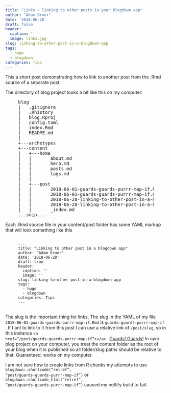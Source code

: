 ```yaml
---
title: "Links - linking to other posts in your blogdown app"
author: "Adam Gruer"
date: '2018-06-28'
draft: false
header:
  caption: ''
  image: links.jpg
slug: linking-to-other-post-in-a-blogdown-app
tags:
  - hugo
  - blogdown
categories: Tips
---
```



This a short post demonstrating how to link to another post from the .Rmd source
of a separate post.

The directory of blog project looks a bit like this on my computer.
<figure>
<pre>
blog
|   .gitignore
|   .Rhistory
|   blog.Rproj
|   config.toml
|   index.Rmd
|   README.md
|   
+---archetypes
+---content
|   +---home
|   |       about.md
|   |       hero.md
|   |       posts.md
|   |       tags.md
|   |       
|   +---post
|   |       2018-06-01-guards-guards-purrr-map-if.html
|   |       2018-06-01-guards-guards-purrr-map-if.Rmd
|   |       2018-06-28-linking-to-other-post-in-a-blogdown-app.html
|   |       2018-06-28-linking-to-other-post-in-a-blogdown-app.Rmd
|   |       _index.md
...snip...
</pre>
</figure>

Each .Rmd source file in your content/post folder has some YAML markup that will
look something like this
<figure>
<pre>
<code class="language-YAML">
---
title: "Linking to other post in a blogdown app"
author: "Adam Gruer"
date: '2018-06-28'
draft: true
header:
  caption: ''
  image: ''
slug: linking-to-other-post-in-a-blogdown-app
tags:
  - hugo
  - blogdown
categories: Tips
---
</code>
</pre>
</figure>

The slug is the important thing for links.
The slug in the YAML of my file
<code>2018-06-01-guards-guards-purrr-map-if.Rmd</code> is
<code>guards-guards-purrr-map-if</code> .  If I ant to link to it from this post
I can use a relative link of <code>/post/slug</code>, so in this instance 
<code class="language-html">&lt;a href="/post/guards-guards-purrr-map-if">&lt;/a>
</code> <a href="/post/guards-guards-purrr-map-if">Guards! Guards!</a>
In oyur blog project on your computer, you treat the content folder as the root
of your blog when it is published so all folder/slug paths should be relative
to that.  Guaranteed, works on my computer.

I am not sure how to create links from R chunks my attempts to use <code>
blogdown::shortcode("relref", "post/guards-guards-purrr-map-if")</code> or 
<code>
blogdown::shortcode_html("relref", "post/guards-guards-purrr-map-if")</code> 
caused my netlify build to fail. 
